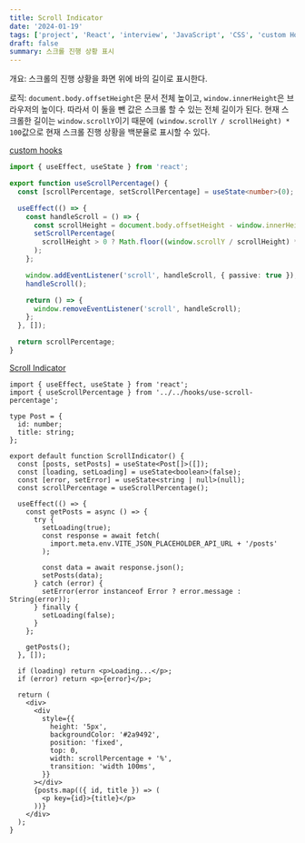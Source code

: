 ```yaml
---
title: Scroll Indicator
date: '2024-01-19'
tags: ['project', 'React', 'interview', 'JavaScript', 'CSS', 'custom Hook']
draft: false
summary: 스크롤 진행 상황 표시 
---
```


개요: 스크롤의 진행 상황을 화면 위에 바의 길이로 표시한다.

로직: `document.body.offsetHeight`은 문서 전체 높이고, `window.innerHeight`은 브라우저의 높이다. 따라서 이 둘을 뺀 값은 스크롤 할 수 있는 전체 길이가 된다. 
현재 스크롤한 길이는 `window.scrollY`이기 때문에 `(window.scrollY / scrollHeight) * 100`값으로 현재 스크롤 진행 상황을 백분율로 표시할 수 있다.

[custom hooks](https://github.com/Valentin1495/React-Projects-for-Interview/tree/main/src/hooks)

```ts:src/hooks/use-scroll-percentage.ts
import { useEffect, useState } from 'react';

export function useScrollPercentage() {
  const [scrollPercentage, setScrollPercentage] = useState<number>(0);

  useEffect(() => {
    const handleScroll = () => {
      const scrollHeight = document.body.offsetHeight - window.innerHeight;
      setScrollPercentage(
        scrollHeight > 0 ? Math.floor((window.scrollY / scrollHeight) * 100) : 0
      );
    };

    window.addEventListener('scroll', handleScroll, { passive: true });
    handleScroll();

    return () => {
      window.removeEventListener('scroll', handleScroll);
    };
  }, []);

  return scrollPercentage;
}
```

[Scroll Indicator](https://github.com/Valentin1495/React-Projects-for-Interview/tree/main/src/components/Scroll-Indicator)

```tsx:src/components/Scroll-Indicator/scroll-indicator.tsx
import { useEffect, useState } from 'react';
import { useScrollPercentage } from '../../hooks/use-scroll-percentage';

type Post = {
  id: number;
  title: string;
};

export default function ScrollIndicator() {
  const [posts, setPosts] = useState<Post[]>([]);
  const [loading, setLoading] = useState<boolean>(false);
  const [error, setError] = useState<string | null>(null);
  const scrollPercentage = useScrollPercentage();

  useEffect(() => {
    const getPosts = async () => {
      try {
        setLoading(true);
        const response = await fetch(
          import.meta.env.VITE_JSON_PLACEHOLDER_API_URL + '/posts'
        );

        const data = await response.json();
        setPosts(data);
      } catch (error) {
        setError(error instanceof Error ? error.message : String(error));
      } finally {
        setLoading(false);
      }
    };

    getPosts();
  }, []);

  if (loading) return <p>Loading...</p>;
  if (error) return <p>{error}</p>;

  return (
    <div>
      <div
        style={{
          height: '5px',
          backgroundColor: '#2a9492',
          position: 'fixed',
          top: 0,
          width: scrollPercentage + '%',
          transition: 'width 100ms',
        }}
      ></div>
      {posts.map(({ id, title }) => (
        <p key={id}>{title}</p>
      ))}
    </div>
  );
}
```